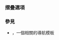 {{Documentation subpage}}

===摺疊選項===
{{Collapsible option}}
{{Collapsible sections option |list={{hlist|法律|研究}}}}

===參見===
* {{tl|Islam}}，一個相關的導航模板

<includeonly>
[[Category:伊斯蘭教模板| ]]
</includeonly>